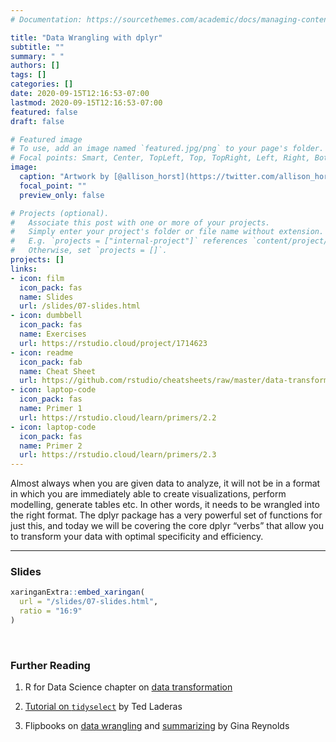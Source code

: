 ```yaml
---
# Documentation: https://sourcethemes.com/academic/docs/managing-content/

title: "Data Wrangling with dplyr"
subtitle: ""
summary: " "
authors: []
tags: []
categories: []
date: 2020-09-15T12:16:53-07:00
lastmod: 2020-09-15T12:16:53-07:00
featured: false
draft: false

# Featured image
# To use, add an image named `featured.jpg/png` to your page's folder.
# Focal points: Smart, Center, TopLeft, Top, TopRight, Left, Right, BottomLeft, Bottom, BottomRight.
image:
  caption: "Artwork by [@allison_horst](https://twitter.com/allison_horst)"
  focal_point: ""
  preview_only: false

# Projects (optional).
#   Associate this post with one or more of your projects.
#   Simply enter your project's folder or file name without extension.
#   E.g. `projects = ["internal-project"]` references `content/project/deep-learning/index.md`.
#   Otherwise, set `projects = []`.
projects: []
links:
- icon: film
  icon_pack: fas
  name: Slides
  url: /slides/07-slides.html
- icon: dumbbell
  icon_pack: fas
  name: Exercises
  url: https://rstudio.cloud/project/1714623
- icon: readme
  icon_pack: fab
  name: Cheat Sheet
  url: https://github.com/rstudio/cheatsheets/raw/master/data-transformation.pdf
- icon: laptop-code
  icon_pack: fas
  name: Primer 1
  url: https://rstudio.cloud/learn/primers/2.2
- icon: laptop-code
  icon_pack: fas
  name: Primer 2
  url: https://rstudio.cloud/learn/primers/2.3
---
```


Almost always when you are given data to analyze, it will not be in a format in which you are immediately able to create visualizations, perform modelling, generate tables etc. In other words, it needs to be wrangled into the right format. The dplyr package has a very powerful set of functions for just this, and today we will be covering the core dplyr "verbs" that allow you to transform your data with optimal specificity and efficiency. 

***

### Slides

```r
xaringanExtra::embed_xaringan(
  url = "/slides/07-slides.html",
  ratio = "16:9"
)
```

<br>

### Further Reading

:::book
1. R for Data Science chapter on [data transformation](https://r4ds.had.co.nz/transform.html)

2. [Tutorial on `tidyselect`](https://tladeras.shinyapps.io/learning_tidyselect/) by Ted Laderas

3. Flipbooks on [data wrangling](https://evamaerey.github.io/data_manipulation/one_stream_wrangle.html#1) and [summarizing](https://evamaerey.github.io/data_manipulation/summarize.html#3) by Gina Reynolds

:::
